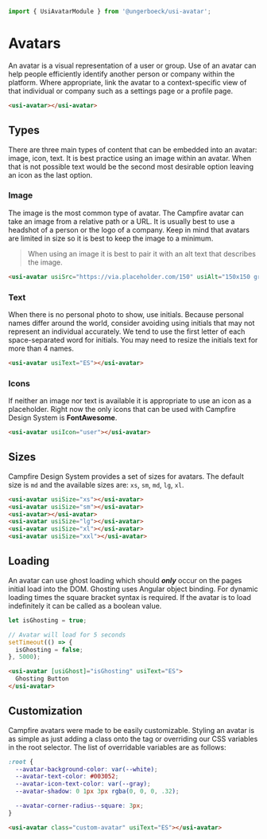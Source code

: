 ```ts
import { UsiAvatarModule } from '@ungerboeck/usi-avatar';
```

# Avatars
An avatar is a visual representation of a user or group. Use of an avatar can help people efficiently identify another
person or company within the platform. Where appropriate, link the avatar to a context-specific view of that individual
or company such as a settings page or a profile page.

```html
<usi-avatar></usi-avatar>
```

## Types
There are three main types of content that can be embedded into an avatar: image, icon, text. It is best practice using
an image within an avatar. When that is not possible text would be the second most desirable option leaving an icon
as the last option.

### Image
The image is the most common type of avatar. The Campfire avatar can take an image from a relative path or a URL. It is
usually best to use a headshot of a person or the logo of a company. Keep in mind that avatars are limited in size so
it is best to keep the image to a minimum.

> When using an image it is best to pair it with an alt text that describes the image.

```html
<usi-avatar usiSrc="https://via.placeholder.com/150" usiAlt="150x150 gray placeholder"></usi-avatar>
```

### Text
When there is no personal photo to show, use initials. Because personal names differ around the world, consider avoiding
using initials that may not represent an individual accurately. We tend to use the first letter of each space-separated
word for initials. You may need to resize the initials text for more than 4 names.

```html
<usi-avatar usiText="ES"></usi-avatar>
```

### Icons
If neither an image nor text is available it is appropriate to use an icon as a placeholder. Right now the only icons
that can be used with Campfire Design System is **FontAwesome**.

```html
<usi-avatar usiIcon="user"></usi-avatar>
```

## Sizes
Campfire Design System provides a set of sizes for avatars. The default size is `md` and the available sizes are: `xs`,
`sm`, `md`, `lg`, `xl`.

```html
<usi-avatar usiSize="xs"></usi-avatar>
<usi-avatar usiSize="sm"></usi-avatar>
<usi-avatar></usi-avatar>
<usi-avatar usiSize="lg"></usi-avatar>
<usi-avatar usiSize="xl"></usi-avatar>
<usi-avatar usiSize="xxl"></usi-avatar>
```

## Loading
An avatar can use ghost loading which should ***only*** occur on the pages initial load into the DOM. Ghosting uses
Angular object binding. For dynamic loading times the square bracket syntax is required. If the avatar is to load
indefinitely it can be called as a boolean value.

```ts
let isGhosting = true;

// Avatar will load for 5 seconds
setTimeout(() => {
  isGhosting = false;
}, 5000);
```

```html
<usi-avatar [usiGhost]="isGhosting" usiText="ES">
  Ghosting Button
</usi-avatar>
```

## Customization
Campfire avatars were made to be easily customizable. Styling an avatar is as simple as just adding a class onto the tag
or overriding our CSS variables in the root selector. The list of overridable variables are as follows:

```css
:root {
  --avatar-background-color: var(--white);
  --avatar-text-color: #003052;
  --avatar-icon-text-color: var(--gray);
  --avatar-shadow: 0 1px 3px rgba(0, 0, 0, .32);

  --avatar-corner-radius--square: 3px;
}
```

```html
<usi-avatar class="custom-avatar" usiText="ES"></usi-avatar>
```
